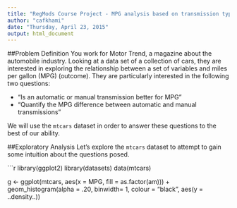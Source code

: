 ```yaml
---
title: "RegMods Course Project - MPG analysis based on transmission type"
author: "cafkhami"
date: "Thursday, April 23, 2015"
output: html_document
---
```



##Problem Definition
You work for Motor Trend, a magazine about the automobile industry. Looking at a data set of a collection of cars, they are interested in exploring the relationship between a set of variables and miles per gallon (MPG) (outcome). They are particularly interested in the following two questions:

* "Is an automatic or manual transmission better for MPG"
* "Quantify the MPG difference between automatic and manual transmissions"

We will use the `mtcars` dataset in order to answer these questions to the best of our ability.

##Exploratory Analysis
Let's explore the `mtcars` dataset to attempt to gain some intuition about the questions posed.

```r
library(ggplot2)
library(datasets)
data(mtcars)

g <- ggplot(mtcars, aes(x = MPG, fill = as.factor(am))) + geom_histogram(alpha = .20, binwidth= 1, colour = "black", aes(y = ..density..))